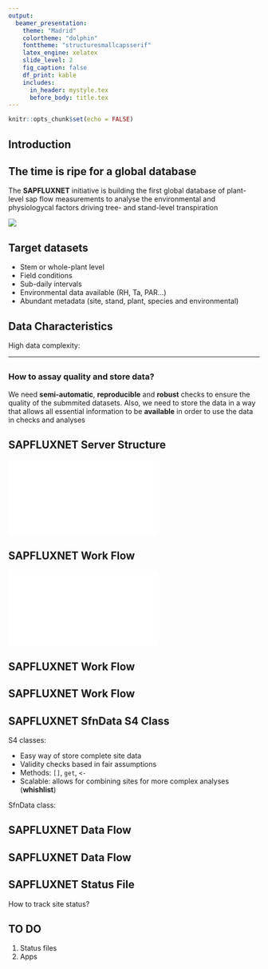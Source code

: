 ```yaml
---
output:
  beamer_presentation:
    theme: "Madrid"
    colortheme: "dolphin"
    fonttheme: "structuresmallcapsserif"
    latex_engine: xelatex
    slide_level: 2
    fig_caption: false
    df_print: kable
    includes:
      in_header: mystyle.tex
      before_body: title.tex
---
```


```r
knitr::opts_chunk$set(echo = FALSE)
```

## Introduction

\begin{columns}[T]
\begin{column}{.42\textwidth}

\includegraphics[height=5cm,width=5cm]{sapflow_diagram.pdf}

\end{column}%
\hfill%
\begin{column}{.54\textwidth}

\vspace{5mm}
Different \textbf{thermodynamic methods} to determine sap flow using heat as a tracer sap movement\\
\vspace{5mm}
Proxy of the movement of water between the soil-plant-atmosphere continuum.\\
\vspace{5mm}
Allows \textbf{upscaling} from stem to plant and landscape level.

\end{column}%
\end{columns}

## The time is ripe for a global database

The **SAPFLUXNET** initiative is building the first global database of
plant-level sap flow measurements to analyse the environmental and physiologycal
factors driving tree- and stand-level transpiration

![](map.png)

## Target datasets

- Stem or whole-plant level
- Field conditions
- Sub-daily intervals
- Environmental data available (RH, Ta, PAR...)
- Abundant metadata (site, stand, plant, species and environmental)

## Data Characteristics

High data complexity:

\begin{columns}[T]
\begin{column}{.58\textwidth}

\includegraphics{methods_plot.pdf}

\end{column}%
\hfill%
\begin{column}{.33\textwidth}

\begin{table}
\begin{tabular}{lr}
Metadata & Items\\
\hline
Site & 20\\
Stand & 16\\
Species & 4\\
Plant & 24\\
Environmental & 16\\
\hline
\hline
\textbf{Total} & \textbf{80}\\


\end{tabular}
\end{table}

\end{column}%
\end{columns}  

---

## 

### How to assay quality and store data?

We need **semi-automatic**, **reproducible** and **robust** checks to ensure the quality of
the submmited datasets. Also, we need to store the data in a way that allows
all essential information to be **available** in order to use the data in checks
and analyses

## SAPFLUXNET Server Structure

\centering

![](server_folders.pdf)

## SAPFLUXNET Work Flow

\centering

![](general_schema.pdf)

## SAPFLUXNET Work Flow

\begin{columns}[T]
\begin{column}{.48\textwidth}

\includegraphics{general_schema_grayed.pdf}

\centering
\end{column}%
\hfill%
\begin{column}{.48\textwidth}

\vspace{10mm}
\begin{itemize}
  \item Automatic Quality Control checks (QC)
  \item Automatic report generation
  \item Storing data in special object (SfnData S4 class)
  \item Interactive functions allowing fine control of QC
\end{itemize}

\end{column}%
\end{columns}  

## SAPFLUXNET Work Flow

\begin{columns}[T]
\begin{column}{.48\textwidth}

\includegraphics{general_schema_grayed.pdf}

\centering
\end{column}%
\hfill%
\begin{column}{.48\textwidth}

\vspace{10mm}

Benefits of R as development environment

\begin{itemize}
  \item Open
  \item Reproducible
  \item Easy maintenance and update
  \item Easy integration with web and SQL technologies
\end{itemize}

\end{column}%
\end{columns}  

## SAPFLUXNET SfnData S4 Class

S4 classes:

- Easy way of store complete site data
- Validity checks based in fair assumptions
- Methods: `[]`, `get`, `<-`
- Scalable: allows for combining sites for more complex analyses (**whishlist**)

SfnData class:

\centering
\includegraphics[height=5cm,width=10cm]{SfnData_schematics.pdf}

## SAPFLUXNET Data Flow

\begin{columns}[T] % align columns
\begin{column}{.50\textwidth}

\includegraphics{QC1_process.pdf}

\end{column}%
\hfill%
\begin{column}{.48\textwidth}
\textbf{QC Level 1}\\
\vspace{5mm}
General metadata and data quality checks:\\

\begin{itemize}
  \item Presence/Absence of metadata and data variables
  \item Metadata values correctness (i.e coordinates, species names...)
  \item Sapflow and environmental data correctness (format, timezone, gaps, continuity...)
  \item Uniformization and unit transformations of data (solar time, sapflow at different levels...)
\end{itemize}

\end{column}%
\end{columns}

## SAPFLUXNET Data Flow

\begin{columns}[T] % align columns
\begin{column}{.50\textwidth}

\centering
\includegraphics{QC2_process.pdf}

\end{column}%
\hfill%
\begin{column}{.48\textwidth}
\textbf{QC Level 2}\\
\vspace{5mm}
Specific Data quality checks:\\

\begin{itemize}
  \item Robust outlier detection
  \item Range checks
  \item Unit standarization and transformation
\end{itemize}

\end{column}%
\end{columns}

## SAPFLUXNET Status File

How to track site status?


## TO DO

1. Status files
1. Apps